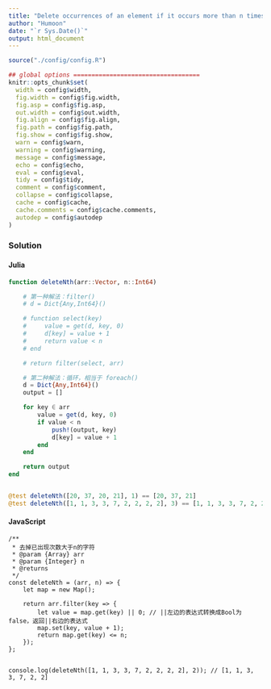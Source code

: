 ```yaml
---
title: "Delete occurrences of an element if it occurs more than n times"
author: "Humoon"
date: "`r Sys.Date()`"
output: html_document
---
```



```r
source("./config/config.R")

## global options ===================================
knitr::opts_chunk$set(
  width = config$width,
  fig.width = config$fig.width,
  fig.asp = config$fig.asp,
  out.width = config$out.width,
  fig.align = config$fig.align,
  fig.path = config$fig.path,
  fig.show = config$fig.show,
  warn = config$warn,
  warning = config$warning,
  message = config$message,
  echo = config$echo,
  eval = config$eval,
  tidy = config$tidy,
  comment = config$comment,
  collapse = config$collapse,
  cache = config$cache,
  cache.comments = config$cache.comments,
  autodep = config$autodep
)
```



### Solution

#### Julia
```julia

function deleteNth(arr::Vector, n::Int64)

    # 第一种解法：filter()
    # d = Dict{Any,Int64}()

    # function select(key)
    #     value = get(d, key, 0)
    #     d[key] = value + 1
    #     return value < n
    # end

    # return filter(select, arr)

    # 第二种解法：循环，相当于 foreach()
    d = Dict{Any,Int64}()
    output = []

    for key ∈ arr
        value = get(d, key, 0)
        if value < n
            push!(output, key)
            d[key] = value + 1
        end
    end

    return output
end


@test deleteNth([20, 37, 20, 21], 1) == [20, 37, 21]
@test deleteNth([1, 1, 3, 3, 7, 2, 2, 2, 2], 3) == [1, 1, 3, 3, 7, 2, 2, 2]
```


#### JavaScript

```node
/**
 * 去掉已出现次数大于n的字符
 * @param {Array} arr 
 * @param {Integer} n 
 * @returns 
 */
const deleteNth = (arr, n) => {
    let map = new Map();

    return arr.filter(key => {
        let value = map.get(key) || 0; // ||左边的表达式转换成Bool为false，返回||右边的表达式
        map.set(key, value + 1);
        return map.get(key) <= n;
    });
};


console.log(deleteNth([1, 1, 3, 3, 7, 2, 2, 2, 2], 2)); // [1, 1, 3, 3, 7, 2, 2]
```


